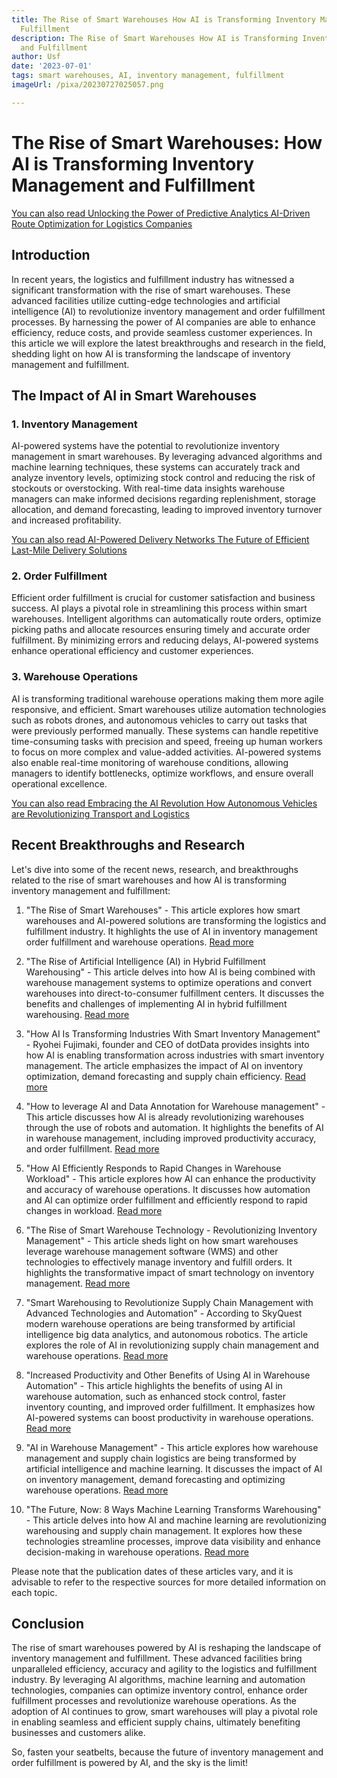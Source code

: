 ```yaml
---
title: The Rise of Smart Warehouses How AI is Transforming Inventory Management and
  Fulfillment
description: The Rise of Smart Warehouses How AI is Transforming Inventory Management
  and Fulfillment
author: Usf
date: '2023-07-01'
tags: smart warehouses, AI, inventory management, fulfillment
imageUrl: /pixa/20230727025057.png

---
```

# The Rise of Smart Warehouses:  How  AI is Transforming Inventory Management and Fulfillment

[You can also read Unlocking the Power of Predictive Analytics AI-Driven Route  Optimization for Logistics Companies](Unlocking%20the%20Power%20of%20Predictive%20Analytics%20AI-Driven%20Route%20Optimization%20for%20Logistics%20Companies)


## Introduction

In recent years, the logistics and fulfillment industry has witnessed  a significant transformation with the rise of smart  warehouses. These advanced facilities utilize cutting-edge technologies and artificial intelligence (AI) to revolutionize inventory management and order  fulfillment processes. By harnessing the power of AI companies are able to enhance efficiency, reduce  costs, and  provide seamless customer experiences. In this  article we will explore the latest breakthroughs and research in the field, shedding light on how AI is transforming the landscape of inventory management and fulfillment.

## The Impact of AI in Smart Warehouses

### 1. Inventory Management

AI-powered systems  have the potential  to  revolutionize inventory management in smart warehouses.  By leveraging advanced algorithms and machine learning  techniques, these  systems can accurately track and analyze inventory levels, optimizing stock control and reducing the risk of stockouts or overstocking. With real-time data insights warehouse managers can make informed decisions regarding replenishment, storage allocation,  and demand forecasting, leading to  improved  inventory turnover and increased profitability.

[You can also read AI-Powered Delivery Networks The Future of Efficient Last-Mile Delivery Solutions](AI-Powered%20Delivery%20Networks%20The%20Future%20of%20Efficient%20Last-Mile%20Delivery%20Solutions)


### 2. Order Fulfillment

Efficient  order fulfillment is crucial  for customer satisfaction and  business  success. AI plays a pivotal role in streamlining this process within smart warehouses. Intelligent algorithms can automatically  route orders, optimize picking paths and allocate resources ensuring timely and accurate order  fulfillment. By  minimizing errors and reducing delays, AI-powered systems enhance operational efficiency and customer experiences.

###  3. Warehouse Operations

AI is transforming traditional  warehouse operations making them more agile responsive, and  efficient. Smart warehouses utilize  automation technologies such  as robots drones, and autonomous  vehicles to carry out tasks that were previously performed manually. These systems can handle repetitive time-consuming tasks with precision and speed, freeing up human workers to focus on more complex and value-added activities. AI-powered  systems also enable real-time monitoring of warehouse conditions, allowing managers to identify bottlenecks, optimize workflows, and ensure overall operational excellence.

[You can also read Embracing the AI Revolution How Autonomous Vehicles  are Revolutionizing Transport and  Logistics](Embracing%20the%20AI%20Revolution%20How%20Autonomous%20Vehicles%20are%20Revolutionizing%20Transport%20and%20Logistics)


## Recent Breakthroughs and Research

Let's dive into some  of the recent news, research, and breakthroughs related to the rise of smart warehouses and how  AI  is  transforming inventory management and fulfillment:

1. "The  Rise of Smart Warehouses" - This article explores how smart warehouses and AI-powered solutions are transforming  the logistics and fulfillment industry. It highlights the use of AI in inventory  management order  fulfillment and warehouse operations. [Read more](https://www.jascicloud.com/post/the-rise-of-smart-warehouses)

2. "The Rise of Artificial Intelligence (AI) in Hybrid Fulfillment Warehousing" - This article delves into how AI is being combined with warehouse management  systems to optimize operations  and convert warehouses into direct-to-consumer fulfillment centers. It discusses the benefits and challenges of implementing AI in hybrid fulfillment warehousing. [Read more](https://www.logiwa.com/blog/the-rise-of-artificial-intelligence-ai-in-hybrid-fulfillment-warehousing)

3. "How AI Is Transforming Industries With Smart Inventory Management" -  Ryohei Fujimaki, founder and CEO of dotData  provides insights into how AI is enabling  transformation across industries with smart inventory management. The article  emphasizes the  impact of AI on inventory optimization, demand  forecasting and supply chain efficiency. [Read more](https://www.spiceworks.com/supplychain/warehousing/guest-article/ai-is-transforming-industries-with-smart-inventory-management/amp/)

4. "How to leverage AI and Data Annotation for Warehouse management" - This article discusses  how AI is already  revolutionizing  warehouses  through the use of robots and automation. It highlights the benefits of AI in warehouse management, including  improved productivity accuracy, and order fulfillment. [Read more](https://www.linkedin.com/pulse/how-leverage-ai-data-annotation-warehouse-management-tagx)

5. "How AI Efficiently  Responds to Rapid Changes  in Warehouse Workload" - This  article explores how AI  can enhance the productivity and accuracy of  warehouse  operations. It discusses how automation and AI can optimize order fulfillment and efficiently respond to rapid changes in workload. [Read more](https://readwrite.com/how-ai-efficiently-responds-to-rapid-changes-in-warehouse-workload/)

6. "The Rise of Smart Warehouse Technology - Revolutionizing Inventory Management" - This article sheds light  on how smart warehouses leverage warehouse management software  (WMS) and other technologies to effectively manage inventory  and fulfill orders. It highlights the transformative impact of smart technology on  inventory management. [Read more](https://shiphero.com/blog/the-rise-of-smart-technology-in-warehouses/)

7. "Smart Warehousing to Revolutionize Supply Chain Management with  Advanced Technologies and  Automation" - According to SkyQuest modern warehouse  operations  are being transformed by artificial intelligence big data analytics, and autonomous robotics.  The article explores the  role of  AI in  revolutionizing supply chain management and warehouse operations. [Read more](https://www.globenewswire.com/news-release/2023/04/25/2653473/0/en/Smart-Warehousing-to-Revolutionize-Supply-Chain-Management-with-Advanced-Technologies-and-Automation.html)

8. "Increased Productivity and Other  Benefits of Using AI in Warehouse Automation" -  This article highlights the benefits of using AI in warehouse automation, such as enhanced stock control, faster inventory counting, and improved order fulfillment. It emphasizes how  AI-powered  systems can boost productivity in warehouse operations.  [Read more](https://stefanini.com/en/insights/articles/benefits-of-using-ai-in-warehouse-automation-and-increased-produ)

9. "AI in Warehouse Management" -  This article explores how warehouse management  and supply chain logistics are being transformed by artificial intelligence and machine learning. It discusses the  impact of AI on inventory management, demand forecasting and optimizing warehouse operations. [Read more](https://firstbridge.io/blog/artificial-intelligence/ai-in-warehouse-management)

10. "The Future, Now: 8 Ways Machine Learning Transforms Warehousing" - This article delves into how AI and machine learning are revolutionizing warehousing  and supply chain management. It explores how these technologies streamline processes, improve data visibility and enhance decision-making in warehouse operations. [Read more](https://www.scjunction.com/blog/ai-and-machine-learning-transform-warehouse)

Please note that  the  publication dates of these articles vary, and it is advisable to refer to the respective sources for more detailed information on  each topic.

## Conclusion

The rise of smart warehouses powered by  AI is  reshaping the landscape of inventory management and  fulfillment. These  advanced facilities bring unparalleled efficiency, accuracy  and agility to the logistics and fulfillment industry. By leveraging  AI algorithms, machine learning and automation technologies, companies can optimize inventory control, enhance order fulfillment processes and  revolutionize warehouse operations. As  the adoption of AI continues to grow, smart warehouses will  play a  pivotal role in enabling seamless and efficient supply chains, ultimately benefiting businesses and customers alike.

So, fasten your seatbelts, because the  future of inventory management and order fulfillment is powered by AI, and the sky is the limit!